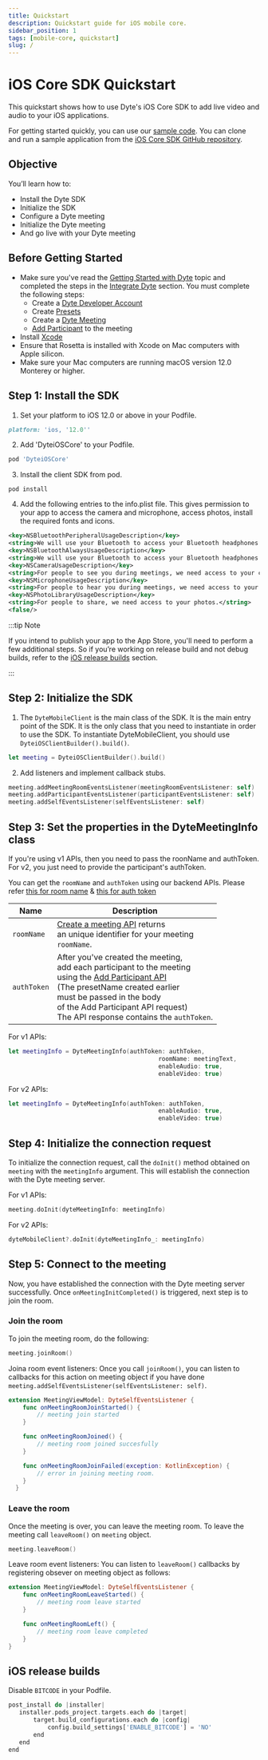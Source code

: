```yaml
---
title: Quickstart
description: Quickstart guide for iOS mobile core.
sidebar_position: 1
tags: [mobile-core, quickstart]
slug: /
---
```


# iOS Core SDK Quickstart

This quickstart shows how to use Dyte's iOS Core SDK to add live video and audio
to your iOS applications.

For getting started quickly, you can use our
[sample code](https://github.com/dyte-in/mobile-core-sample-ios). You can clone
and run a sample application from the
[iOS Core SDK GitHub repository](https://github.com/dyte-in/mobile-core-sample-ios).

## Objective

You’ll learn how to:

- Install the Dyte SDK
- Initialize the SDK
- Configure a Dyte meeting
- Initialize the Dyte meeting
- And go live with your Dyte meeting

## Before Getting Started

- Make sure you've read the
  [Getting Started with Dyte](https://docs.dyte.io/getting-started) topic and
  completed the steps in the
  [Integrate Dyte](https://docs.dyte.io/getting-started#integrate-dyte) section.
  You must complete the following steps:
  - Create a [Dyte Developer Account](https://dev.dyte.io/)
  - Create [Presets](https://dev.dyte.io/roles-presets)
  - Create a
    [Dyte Meeting](https://docs.dyte.io/api/?v=v2#/operations/create_meeting)
  - [Add Participant](https://docs.dyte.io/api/?v=v2#/operations/add_participant)
    to the meeting
- Install
  [Xcode](https://www.google.com/url?sa=t&rct=j&q=&esrc=s&source=web&cd=&cad=rja&uact=8&ved=2ahUKEwin55bqodH8AhUVQXwKHaR-DAsQFnoECA0QAQ&url=https%3A%2F%2Fapps.apple.com%2Fus%2Fapp%2Fxcode%2Fid497799835%3Fmt%3D12&usg=AOvVaw2fEvMbfRtGhB4SPHYB54NX)
- Ensure that Rosetta is installed with Xcode on Mac computers with Apple
  silicon.
- Make sure your Mac computers are running macOS version 12.0 Monterey or
  higher.

## Step 1: Install the SDK


1. Set your platform to iOS 12.0 or above in your Podfile.

```ruby
platform: 'ios, '12.0''
```

2. Add 'DyteiOSCore' to your Podfile.

```ruby
pod 'DyteiOSCore'
```

3. Install the client SDK from pod.

```shell
pod install
```

4. Add the following entries to the info.plist file. This gives permission to
   your app to access the camera and microphone, access photos, install the
   required fonts and icons.

```xml
<key>NSBluetoothPeripheralUsageDescription</key>
<string>We will use your Bluetooth to access your Bluetooth headphones.</string>
<key>NSBluetoothAlwaysUsageDescription</key>
<string>We will use your Bluetooth to access your Bluetooth headphones.</string>
<key>NSCameraUsageDescription</key>
<string>For people to see you during meetings, we need access to your camera.</string>
<key>NSMicrophoneUsageDescription</key>
<string>For people to hear you during meetings, we need access to your microphone.</string>
<key>NSPhotoLibraryUsageDescription</key>
<string>For people to share, we need access to your photos.</string>
<false/>
```

:::tip Note

If you intend to publish your app to the App Store, you'll need to perform a few
additional steps. So if you’re working on release build and not debug builds,
refer to the [iOS release builds](#ios-release-builds) section.

:::

## Step 2: Initialize the SDK

1. The `DyteMobileClient` is the main class of the SDK. It is the main entry
   point of the SDK. It is the only class that you need to instantiate in order
   to use the SDK. To instantiate DyteMobileClient, you should use
   `DyteiOSClientBuilder().build()`.

```swift
let meeting = DyteiOSClientBuilder().build()
```

2. Add listeners and implement callback stubs.

```swift
meeting.addMeetingRoomEventsListener(meetingRoomEventsListener: self)
meeting.addParticipantEventsListener(participantEventsListener: self)
meeting.addSelfEventsListener(selfEventsListener: self)
```

## Step 3: Set the properties in the DyteMeetingInfo class

If you're using v1 APIs, then you need to pass the roonName and authToken. For
v2, you just need to provide the participant's authToken.

You can get the `roomName` and `authToken` using our backend APIs. Please refer
[this for room name](https://docs.dyte.io/api#/operations/createMeeting) &
[this for auth token](https://docs.dyte.io/api#/operations/addParticipant)

| Name        | Description                                                                                                                                                                                                                                                                                                                                   |
| ----------- | --------------------------------------------------------------------------------------------------------------------------------------------------------------------------------------------------------------------------------------------------------------------------------------------------------------------------------------------- |
| `roomName` | [Create a meeting API](https://docs.dyte.io/api/?v=v1#/operations/create_meeting) returns <br/> an unique identifier for your meeting <br/> `roomName`.|
| `authToken` | After you've created the meeting, <br/> add each participant to the meeting <br/> using the [Add Participant API](https://docs.dyte.io/api?v=v2#/operations/add_participant)<br/> (The presetName created earlier <br/> must be passed in the body <br/> of the Add Participant API request) <br/> The API response contains the `authToken`. |

For v1 APIs:

```swift
let meetingInfo = DyteMeetingInfo(authToken: authToken,
                                          roomName: meetingText,
                                          enableAudio: true,
                                          enableVideo: true)

```

For v2 APIs:

```swift
let meetingInfo = DyteMeetingInfo(authToken: authToken,
                                          enableAudio: true,
                                          enableVideo: true)

```

## Step 4: Initialize the connection request

To initialize the connection request, call the `doInit()` method obtained on
`meeting` with the `meetingInfo` argument. This will establish the connection
with the Dyte meeting server.



For v1 APIs:

```swift
meeting.doInit(dyteMeetingInfo: meetingInfo)
```

For v2 APIs:

```swift
dyteMobileClient?.doInit(dyteMeetingInfo_: meetingInfo)
```

## Step 5: Connect to the meeting

Now, you have established the connection with the Dyte meeting server
successfully. Once `onMeetingInitCompleted()` is triggered, next step is to join
the room.

### Join the room

To join the meeting room, do the following:

```swift
meeting.joinRoom()
```
Joina room event listeners: Once you call `joinRoom()`, you can listen to callbacks for this action on meeting object if you have done
`meeting.addSelfEventsListener(selfEventsListener: self)`.

```swift
extension MeetingViewModel: DyteSelfEventsListener {
    func onMeetingRoomJoinStarted() {
        // meeting join started
    }

    func onMeetingRoomJoined() {
        // meeting room joined succesfully
    }

    func onMeetingRoomJoinFailed(exception: KotlinException) {
        // error in joining meeting room.
    }
  }
```

### Leave the room

Once the meeting is over, you can leave the meeting room. To leave the meeting call `leaveRoom()` on `meeting` object.

```swift
meeting.leaveRoom()
```
Leave room event listeners: You can listen to `leaveRoom()` callbacks by
registering obsever on meeting object as follows:

```swift
extension MeetingViewModel: DyteSelfEventsListener {
    func onMeetingRoomLeaveStarted() {
        // meeting room leave started
    }

    func onMeetingRoomLeft() {
        // meeting room leave completed
    }
}
```

## iOS release builds

Disable `BITCODE` in your Podfile.

```dart
post_install do |installer|
   installer.pods_project.targets.each do |target|
       target.build_configurations.each do |config|
           config.build_settings['ENABLE_BITCODE'] = 'NO'
       end
   end
end
```
